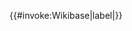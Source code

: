 <includeonly>{{#invoke:Wikibase|label|{{{1}}}}}</includeonly><noinclude>{{documentation}}</noinclude>